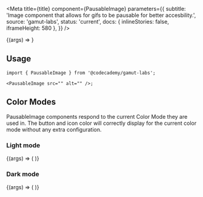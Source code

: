 

<Meta
  title={title}
  component={PausableImage}
  parameters={{
    subtitle:
      'Image component that allows for gifs to be pausable for better accesbility.',
    source: 'gamut-labs',
    status: 'current',
    docs: { inlineStories: false, iframeHeight: 580 },
  }}
/>

<Canvas>
  <Story
    name="PausableImage"
    args={{
      src:
        'https://images.ctfassets.net/go6kr6r0ykrq/5lDaKNHGfDwIC0MNBvN3vJ/e960115eaa02d98614c4e11a042b06c8/contentcuration.gif',
      alt: '',
    }}
  >
    {(args) => <PausableImage {...args} />}
  </Story>
</Canvas>

<PropsTable story="PausableImage" />

## Usage

```tsx
import { PausableImage } from '@codecademy/gamut-labs';

<PausableImage src="" alt="" />;
```

## Color Modes

PausableImage components respond to the current <LinkTo id="foundations-color-mode--page">Color Mode</LinkTo> they are used in. The button and icon color will correctly display for the current color mode without any extra configuration.

### Light mode

<Canvas>
  <Story name="Light mode" height="500px" args={{ mode: 'light' }}>
    {(args) => (
      <ColorMode {...args}>
        <PausableImage
          src="https://images.ctfassets.net/go6kr6r0ykrq/5lDaKNHGfDwIC0MNBvN3vJ/e960115eaa02d98614c4e11a042b06c8/contentcuration.gif"
          alt=""
        />
      </ColorMode>
    )}
  </Story>
</Canvas>

### Dark mode

<Canvas>
  <Story name="Dark mode" height="500px" args={{ mode: 'dark' }}>
    {(args) => (
      <ColorMode {...args}>
        <PausableImage
          src="//images.ctfassets.net/go6kr6r0ykrq/2vjTCK9DmJ6BOd5NtFxNIG/e5ced4209aef5241cd581841fa6e2511/learn-css_box-model_06.16.gif"
          alt=""
        />
      </ColorMode>
    )}
  </Story>
</Canvas>

